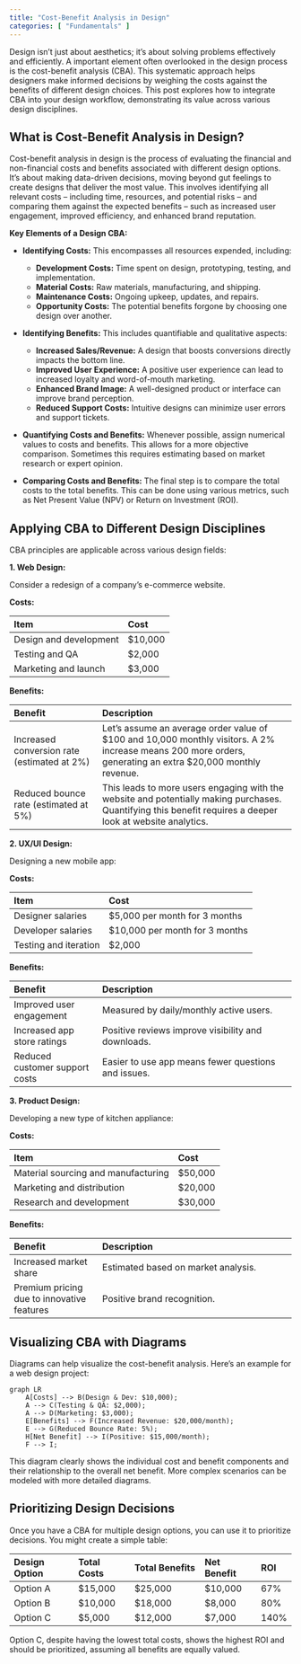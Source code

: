 ```yaml
---
title: "Cost-Benefit Analysis in Design"
categories: [ "Fundamentals" ]
---
```


Design isn't just about aesthetics; it's about solving problems effectively and efficiently. A important element often overlooked in the design process is the cost-benefit analysis (CBA). This systematic approach helps designers make informed decisions by weighing the costs against the benefits of different design choices. This post explores how to integrate CBA into your design workflow, demonstrating its value across various design disciplines.

## What is Cost-Benefit Analysis in Design?

Cost-benefit analysis in design is the process of evaluating the financial and non-financial costs and benefits associated with different design options. It's about making data-driven decisions, moving beyond gut feelings to create designs that deliver the most value. This involves identifying all relevant costs – including time, resources, and potential risks – and comparing them against the expected benefits – such as increased user engagement, improved efficiency, and enhanced brand reputation.

**Key Elements of a Design CBA:**

-   **Identifying Costs:** This encompasses all resources expended, including:

    -   **Development Costs:** Time spent on design, prototyping, testing, and implementation.
    -   **Material Costs:** Raw materials, manufacturing, and shipping.
    -   **Maintenance Costs:** Ongoing upkeep, updates, and repairs.
    -   **Opportunity Costs:** The potential benefits forgone by choosing one design over another.

-   **Identifying Benefits:** This includes quantifiable and qualitative aspects:

    -   **Increased Sales/Revenue:** A design that boosts conversions directly impacts the bottom line.
    -   **Improved User Experience:** A positive user experience can lead to increased loyalty and word-of-mouth marketing.
    -   **Enhanced Brand Image:** A well-designed product or interface can improve brand perception.
    -   **Reduced Support Costs:** Intuitive designs can minimize user errors and support tickets.

-   **Quantifying Costs and Benefits:** Whenever possible, assign numerical values to costs and benefits. This allows for a more objective comparison. Sometimes this requires estimating based on market research or expert opinion.

-   **Comparing Costs and Benefits:** The final step is to compare the total costs to the total benefits. This can be done using various metrics, such as Net Present Value (NPV) or Return on Investment (ROI).

## Applying CBA to Different Design Disciplines

CBA principles are applicable across various design fields:

**1. Web Design:**

Consider a redesign of a company's e-commerce website.

**Costs:** 

| Item                 | Cost                  |
|:----------------------|:-----------------------|
|Design and development | $10,000 |
|Testing and QA | $2,000 | 
|Marketing and launch | $3,000|

**Benefits:** 


| Benefit                       | Description                                                          |
|:-------------------------------|:----------------------------------------------------------------------|
|Increased conversion rate (estimated at 2%) | Let's assume an average order value of $100 and 10,000 monthly visitors. A 2% increase means 200 more orders, generating an extra $20,000 monthly revenue. |
|Reduced bounce rate (estimated at 5%) | This leads to more users engaging with the website and potentially making purchases. Quantifying this benefit requires a deeper look at website analytics.

**2. UX/UI Design:**

Designing a new mobile app:

**Costs:**

| Item                 | Cost                  |
|:----------------------|:-----------------------|
| Designer salaries    | $5,000 per month for 3 months |
| Developer salaries   | $10,000 per month for 3 months |
| Testing and iteration | $2,000                |

**Benefits:**

| Benefit                       | Description                                                          |
|:-------------------------------|:----------------------------------------------------------------------|
| Improved user engagement      | Measured by daily/monthly active users.                              |
| Increased app store ratings   | Positive reviews improve visibility and downloads.                   |
| Reduced customer support costs| Easier to use app means fewer questions and issues.                  |

**3. Product Design:**

Developing a new type of kitchen appliance:

**Costs:**

| Item                 | Cost                  |
|:----------------------|:-----------------------|
|Material sourcing and manufacturing | $50,000 |
|Marketing and distribution | $20,000 |
|Research and development | $30,000 |

**Benefits:**

| Benefit                       | Description                                                          |
|:-------------------------------|:----------------------------------------------------------------------|
|Increased market share         | Estimated based on market analysis.                                    |
|Premium pricing due to innovative features | Positive brand recognition.                                    |

## Visualizing CBA with Diagrams

Diagrams can help visualize the cost-benefit analysis. Here's an example for a web design project:

```mermaid
graph LR
    A[Costs] --> B(Design & Dev: $10,000);
    A --> C(Testing & QA: $2,000);
    A --> D(Marketing: $3,000);
    E[Benefits] --> F(Increased Revenue: $20,000/month);
    E --> G(Reduced Bounce Rate: 5%);
    H[Net Benefit] --> I(Positive: $15,000/month);
    F --> I;
```

This diagram clearly shows the individual cost and benefit components and their relationship to the overall net benefit. More complex scenarios can be modeled with more detailed diagrams.

## Prioritizing Design Decisions

Once you have a CBA for multiple design options, you can use it to prioritize decisions. You might create a simple table:

| Design Option | Total Costs | Total Benefits | Net Benefit | ROI  |
|:---------------|:-------------|:----------------|:-------------|:------|
| Option A      | \$15,000    | \$25,000       | \$10,000    | 67%  |
| Option B      | \$10,000    | \$18,000       | \$8,000     | 80%  |
| Option C      | \$5,000     | \$12,000       | \$7,000     | 140% |

Option C, despite having the lowest total costs, shows the highest ROI and should be prioritized, assuming all benefits are equally valued.



